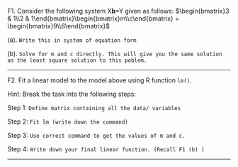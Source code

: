 F1. Consider the following system X$\textbf{b}$=Y given as follows:
$\begin{bmatrix}3 & 1\\2 & 1\end{bmatrix}\begin{bmatrix}m\\c\end{bmatrix} = \begin{bmatrix}9\\6\end{bmatrix}$

(a). `Write this in system of equation form`

(b). `Solve for m and c directly.
This will give you the same solution as the least square solution to this poblem.`

--------------

F2. Fit a linear model to the model above using R function `lm()`.

Hint: Break the task into the following steps:

Step 1: `Define matrix containing all the data/ variables`

Step 2: `Fit lm (write down the command)`

Step 3: `Use correct command to get the values of m and c.`

Step 4: `Write down your final linear function. (Recall F1 (b) )`

---------------